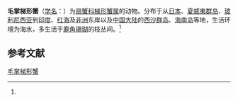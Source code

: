 {{Speciesbox
| name = 毛掌梯形蟹
| status = 
| status_system = 
| image = 
| genus = Trapezia
| species = cymodoce
| authority = (Herbst, 1801)<ref name='id11849'>{{cite web| url =http://www.bioinfo.cn/db05/BjdwSpecies.php?action=view&id=11849| title =毛掌梯形蟹| work =《中国动物物种编目数据库》| publisher =中国科学院微生物研究所| author =中国科学院动物研究所| accessdate =2009-04-28| deadurl =yes| archiveurl =https://web.archive.org/web/20131203122335/http://www.bioinfo.cn/db05/BjdwSpecies.php?action=view| archivedate =2013-12-03}}</ref>
}}

'''毛掌梯形蟹'''（[[学名|学名]]：{{lang|la|''Trapezia cymodoce''}}）为[[扇蟹科|扇蟹科]][[梯形蟹属|梯形蟹属]]的动物。分布于从[[日本|日本]]、[[夏威夷群岛|夏威夷群岛]]、[[玻利尼西亚|玻利尼西亚]]到[[印度|印度]]、[[红海|红海]]及[[非洲|非洲]]东岸以及[[中国大陆|中国大陆]]的[[西沙群岛|西沙群岛]]、[[海南岛|海南岛]]等地，生活环境为海水，多生活于[[鹿角珊瑚|鹿角珊瑚]]的枝丛间。<ref name='id11849'/>

== 参考文献 ==
{{reflist}}

{{Wikispecies|Trapezia cymodoce}}
{{Taxonbar|from=Q14500400}}

[[Category:梯形蟹属|毛掌梯形蟹]]


{{螃蟹小作品}}